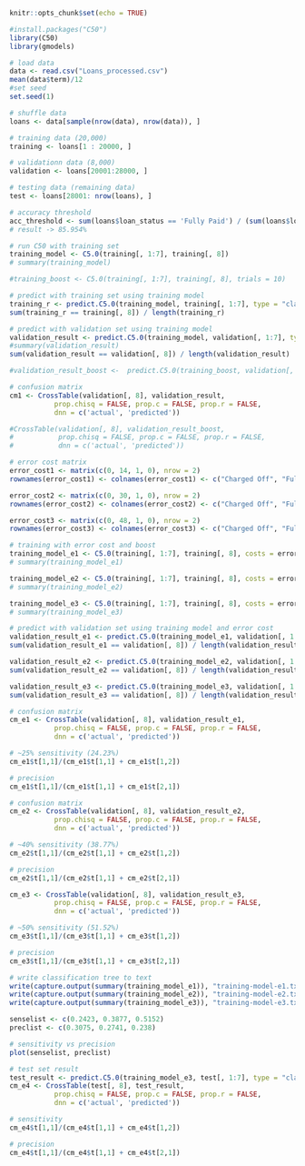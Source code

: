 
```{r setup, include=FALSE}
knitr::opts_chunk$set(echo = TRUE)
```


```{r, message=FALSE, warning=FALSE}
#install.packages("C50")
library(C50)
library(gmodels)

# load data
data <- read.csv("Loans_processed.csv")
mean(data$term)/12
#set seed
set.seed(1)

# shuffle data
loans <- data[sample(nrow(data), nrow(data)), ]

# training data (20,000)
training <- loans[1 : 20000, ]

# validationn data (8,000)
validation <- loans[20001:28000, ]

# testing data (remaining data)
test <- loans[28001: nrow(loans), ]

# accuracy threshold
acc_threshold <- sum(loans$loan_status == 'Fully Paid') / (sum(loans$loan_status == 'Fully Paid') + sum(loans$loan_status == 'Charged Off'))
# result -> 85.954%

# run C50 with training set
training_model <- C5.0(training[, 1:7], training[, 8])
# summary(training_model)

#training_boost <- C5.0(training[, 1:7], training[, 8], trials = 10)

# predict with training set using training model
training_r <- predict.C5.0(training_model, training[, 1:7], type = "class")
sum(training_r == training[, 8]) / length(training_r)

# predict with validation set using training model
validation_result <- predict.C5.0(training_model, validation[, 1:7], type = "class")
#summary(validation_result)
sum(validation_result == validation[, 8]) / length(validation_result)

#validation_result_boost <-  predict.C5.0(training_boost, validation[, 1:7], type = "class")

# confusion matrix
cm1 <- CrossTable(validation[, 8], validation_result,
           prop.chisq = FALSE, prop.c = FALSE, prop.r = FALSE,
           dnn = c('actual', 'predicted'))

#CrossTable(validation[, 8], validation_result_boost,
#           prop.chisq = FALSE, prop.c = FALSE, prop.r = FALSE,
#           dnn = c('actual', 'predicted'))

# error cost matrix
error_cost1 <- matrix(c(0, 14, 1, 0), nrow = 2) 
rownames(error_cost1) <- colnames(error_cost1) <- c("Charged Off", "Fully Paid")

error_cost2 <- matrix(c(0, 30, 1, 0), nrow = 2) 
rownames(error_cost2) <- colnames(error_cost2) <- c("Charged Off", "Fully Paid")

error_cost3 <- matrix(c(0, 48, 1, 0), nrow = 2) 
rownames(error_cost3) <- colnames(error_cost3) <- c("Charged Off", "Fully Paid")

# training with error cost and boost
training_model_e1 <- C5.0(training[, 1:7], training[, 8], costs = error_cost1, trials = 10)
# summary(training_model_e1)

training_model_e2 <- C5.0(training[, 1:7], training[, 8], costs = error_cost2, trials = 10)
# summary(training_model_e2)

training_model_e3 <- C5.0(training[, 1:7], training[, 8], costs = error_cost3, trials = 10)
# summary(training_model_e3)

# predict with validation set using training model and error cost
validation_result_e1 <- predict.C5.0(training_model_e1, validation[, 1:7], type = "class")
sum(validation_result_e1 == validation[, 8]) / length(validation_result_e1) # accuracy

validation_result_e2 <- predict.C5.0(training_model_e2, validation[, 1:7], type = "class")
sum(validation_result_e2 == validation[, 8]) / length(validation_result_e2) # accuracy

validation_result_e3 <- predict.C5.0(training_model_e3, validation[, 1:7], type = "class")
sum(validation_result_e3 == validation[, 8]) / length(validation_result_e3) # accuracy

# confusion matrix
cm_e1 <- CrossTable(validation[, 8], validation_result_e1,
           prop.chisq = FALSE, prop.c = FALSE, prop.r = FALSE,
           dnn = c('actual', 'predicted'))

# ~25% sensitivity (24.23%)
cm_e1$t[1,1]/(cm_e1$t[1,1] + cm_e1$t[1,2])

# precision
cm_e1$t[1,1]/(cm_e1$t[1,1] + cm_e1$t[2,1])

# confusion matrix
cm_e2 <- CrossTable(validation[, 8], validation_result_e2,
           prop.chisq = FALSE, prop.c = FALSE, prop.r = FALSE,
           dnn = c('actual', 'predicted'))

# ~40% sensitivity (38.77%)
cm_e2$t[1,1]/(cm_e2$t[1,1] + cm_e2$t[1,2])

# precision
cm_e2$t[1,1]/(cm_e2$t[1,1] + cm_e2$t[2,1])

cm_e3 <- CrossTable(validation[, 8], validation_result_e3,
           prop.chisq = FALSE, prop.c = FALSE, prop.r = FALSE,
           dnn = c('actual', 'predicted'))

# ~50% sensitivity (51.52%)
cm_e3$t[1,1]/(cm_e3$t[1,1] + cm_e3$t[1,2])

# precision
cm_e3$t[1,1]/(cm_e3$t[1,1] + cm_e3$t[2,1])

# write classification tree to text
write(capture.output(summary(training_model_e1)), "training-model-e1.txt")
write(capture.output(summary(training_model_e2)), "training-model-e2.txt")
write(capture.output(summary(training_model_e3)), "training-model-e3.txt")

senselist <- c(0.2423, 0.3877, 0.5152)
preclist <- c(0.3075, 0.2741, 0.238)

# sensitivity vs precision
plot(senselist, preclist)

# test set result
test_result <- predict.C5.0(training_model_e3, test[, 1:7], type = "class")
cm_e4 <- CrossTable(test[, 8], test_result,
           prop.chisq = FALSE, prop.c = FALSE, prop.r = FALSE,
           dnn = c('actual', 'predicted'))

# sensitivity
cm_e4$t[1,1]/(cm_e4$t[1,1] + cm_e4$t[1,2])

# precision
cm_e4$t[1,1]/(cm_e4$t[1,1] + cm_e4$t[2,1])
```


